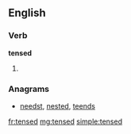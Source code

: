 ==English==

===Verb===
'''tensed'''

# {{past of|[[tense]]}}

===Anagrams===
* [[needst#English|needst]], [[nested#English|nested]], [[teends#English|teends]]

[[fr:tensed]]
[[mg:tensed]]
[[simple:tensed]]